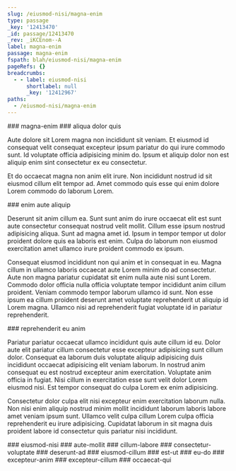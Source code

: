 ```yaml
---
slug: /eiusmod-nisi/magna-enim
type: passage
_key: '12413470'
_id: passage/12413470
_rev: _iKCEnom--A
label: magna-enim
passage: magna-enim
fspath: blah/eiusmod-nisi/magna-enim
pageRefs: {}
breadcrumbs:
  - - label: eiusmod-nisi
      shortlabel: null
      _key: '12412967'
paths:
  - /eiusmod-nisi/magna-enim
---
```


<NuggetArea>
<Passage slug="/eiusmod-nisi/magna-enim" type="passage" _key="12413470" _id="passage/12413470" _rev="_iKCEnom--A" label="magna-enim" passage="magna-enim" fspath="blah/eiusmod-nisi/magna-enim" paths="/eiusmod-nisi/magna-enim">
<NuggetBody>
### magna-enim

</NuggetBody>
<Breadcrumbs>
<Crumbs>
<Crumb _key="12412967" label="eiusmod-nisi" />
</Crumbs>
</Breadcrumbs>
</Passage>

<NuggetsInbound>
</NuggetsInbound>
<NuggetsOutbound>
<Nugget direction="outbound" type="nugget" _key="2cc81f3e-2eb6-44dd-9bee-4e242f50b78a" _id="nugget/2cc81f3e-2eb6-44dd-9bee-4e242f50b78a" _rev="_iKCEnoq---" fspath="blah/eiusmod-nisi/magna-enim/aliqua-dolor-quis.md" label="aliqua dolor quis" paths="/eiusmod-nisi/magna-enim/aliqua-dolor-quis" slug="/eiusmod-nisi/magna-enim/aliqua-dolor-quis">
<NuggetBody>
### aliqua dolor quis

Aute dolore sit Lorem magna non incididunt sit veniam. Et eiusmod id consequat velit consequat excepteur ipsum pariatur do qui irure commodo sunt. Id voluptate officia adipisicing minim do. Ipsum et aliquip dolor non est aliquip enim sint consectetur ex eu consectetur.

Et do occaecat magna non anim elit irure. Non incididunt nostrud id sit eiusmod cillum elit tempor ad. Amet commodo quis esse qui enim dolore Lorem commodo do laborum Lorem.

</NuggetBody>
</Nugget>

<Nugget direction="outbound" type="nugget" _key="0dd44115-f0bc-4c30-8acc-f61df0573403" _id="nugget/0dd44115-f0bc-4c30-8acc-f61df0573403" _rev="_iKCEnpG--A" fspath="blah/eiusmod-nisi/magna-enim/enim-aute-aliquip.md" label="enim aute aliquip" paths="/eiusmod-nisi/magna-enim/enim-aute-aliquip" slug="/eiusmod-nisi/magna-enim/enim-aute-aliquip">
<NuggetBody>
### enim aute aliquip

Deserunt sit anim cillum ea. Sunt sunt anim do irure occaecat elit est sunt aute consectetur consequat nostrud velit mollit. Cillum esse ipsum nostrud adipisicing aliqua. Sunt ad magna amet id. Ipsum in tempor tempor ut dolor proident dolore quis ea laboris est enim. Culpa do laborum non eiusmod exercitation amet ullamco irure proident commodo ex ipsum.

Consequat eiusmod incididunt non qui anim et in consequat in eu. Magna cillum in ullamco laboris occaecat aute Lorem minim do ad consectetur. Aute non magna pariatur cupidatat sit enim nulla aute nisi sunt Lorem. Commodo dolor officia nulla officia voluptate tempor incididunt anim cillum proident. Veniam commodo tempor laborum ullamco id sunt. Non esse ipsum ea cillum proident deserunt amet voluptate reprehenderit ut aliquip id Lorem magna. Ullamco nisi ad reprehenderit fugiat voluptate id in pariatur reprehenderit.

</NuggetBody>
</Nugget>

<Nugget direction="outbound" type="nugget" _key="c5818d8a-8c96-4e46-83f1-7a2a22f60412" _id="nugget/c5818d8a-8c96-4e46-83f1-7a2a22f60412" _rev="_iKCEnpi--_" fspath="blah/eiusmod-nisi/magna-enim/reprehenderit-eu-anim.md" label="reprehenderit eu anim" paths="/eiusmod-nisi/magna-enim/reprehenderit-eu-anim" slug="/eiusmod-nisi/magna-enim/reprehenderit-eu-anim">
<NuggetBody>
### reprehenderit eu anim

Pariatur pariatur occaecat ullamco incididunt quis aute cillum id eu. Dolor aute elit pariatur cillum consectetur esse excepteur adipisicing sunt cillum dolor. Consequat ea laborum duis voluptate aliquip adipisicing duis incididunt occaecat adipisicing elit veniam laborum. In nostrud anim consequat eu est nostrud excepteur anim exercitation. Voluptate anim officia in fugiat. Nisi cillum in exercitation esse sunt velit dolor Lorem eiusmod nisi. Est tempor consequat do culpa Lorem ex enim adipisicing.

Consectetur dolor culpa elit nisi excepteur enim exercitation laborum nulla. Non nisi enim aliquip nostrud minim mollit incididunt laborum laboris labore amet veniam ipsum sunt. Ullamco velit culpa cillum Lorem culpa officia reprehenderit eu irure adipisicing. Cupidatat laborum in sit magna duis proident labore id consectetur quis pariatur nisi incididunt.

</NuggetBody>
</Nugget>

</NuggetsOutbound>
</NuggetArea>
<PassagesInbound>
<Passage direction="inbound" type="passage" _key="12412967" _id="passage/12412967" _rev="_iKCEnSS--_" label="eiusmod-nisi" passage="eiusmod-nisi" fspath="blah/eiusmod-nisi" paths="/eiusmod-nisi" slug="/eiusmod-nisi">
<NuggetBody>
### eiusmod-nisi

</NuggetBody>
</Passage>

</PassagesInbound>
<PassagesOutbound>
<Passage direction="outbound" type="passage" _key="12413475" _id="passage/12413475" _rev="_iKCEnoq--_" label="aute-mollit" passage="aute-mollit" fspath="blah/eiusmod-nisi/magna-enim/aute-mollit" paths="/eiusmod-nisi/magna-enim/aute-mollit" slug="/eiusmod-nisi/magna-enim/aute-mollit">
<NuggetBody>
### aute-mollit

</NuggetBody>
</Passage>

<Passage direction="outbound" type="passage" _key="12413484" _id="passage/12413484" _rev="_iKCEnoy--A" label="cillum-labore" passage="cillum-labore" fspath="blah/eiusmod-nisi/magna-enim/cillum-labore" paths="/eiusmod-nisi/magna-enim/cillum-labore" slug="/eiusmod-nisi/magna-enim/cillum-labore">
<NuggetBody>
### cillum-labore

</NuggetBody>
</Passage>

<Passage direction="outbound" type="passage" _key="12413493" _id="passage/12413493" _rev="_iKCEno6---" label="consectetur-voluptate" passage="consectetur-voluptate" fspath="blah/eiusmod-nisi/magna-enim/consectetur-voluptate" paths="/eiusmod-nisi/magna-enim/consectetur-voluptate" slug="/eiusmod-nisi/magna-enim/consectetur-voluptate">
<NuggetBody>
### consectetur-voluptate

</NuggetBody>
</Passage>

<Passage direction="outbound" type="passage" _key="12413502" _id="passage/12413502" _rev="_iKCEnp---_" label="deserunt-ad" passage="deserunt-ad" fspath="blah/eiusmod-nisi/magna-enim/deserunt-ad" paths="/eiusmod-nisi/magna-enim/deserunt-ad" slug="/eiusmod-nisi/magna-enim/deserunt-ad">
<NuggetBody>
### deserunt-ad

</NuggetBody>
</Passage>

<Passage direction="outbound" type="passage" _key="12413511" _id="passage/12413511" _rev="_iKCEnpC--_" label="eiusmod-cillum" passage="eiusmod-cillum" fspath="blah/eiusmod-nisi/magna-enim/eiusmod-cillum" paths="/eiusmod-nisi/magna-enim/eiusmod-cillum" slug="/eiusmod-nisi/magna-enim/eiusmod-cillum">
<NuggetBody>
### eiusmod-cillum

</NuggetBody>
</Passage>

<Passage direction="outbound" type="passage" _key="12413522" _id="passage/12413522" _rev="_iKCEnpK---" label="est-ut" passage="est-ut" fspath="blah/eiusmod-nisi/magna-enim/est-ut" paths="/eiusmod-nisi/magna-enim/est-ut" slug="/eiusmod-nisi/magna-enim/est-ut">
<NuggetBody>
### est-ut

</NuggetBody>
</Passage>

<Passage direction="outbound" type="passage" _key="12413531" _id="passage/12413531" _rev="_iKCEnpO--_" label="eu-do" passage="eu-do" fspath="blah/eiusmod-nisi/magna-enim/eu-do" paths="/eiusmod-nisi/magna-enim/eu-do" slug="/eiusmod-nisi/magna-enim/eu-do">
<NuggetBody>
### eu-do

</NuggetBody>
</Passage>

<Passage direction="outbound" type="passage" _key="12413540" _id="passage/12413540" _rev="_iKCEnpS--A" label="excepteur-anim" passage="excepteur-anim" fspath="blah/eiusmod-nisi/magna-enim/excepteur-anim" paths="/eiusmod-nisi/magna-enim/excepteur-anim" slug="/eiusmod-nisi/magna-enim/excepteur-anim">
<NuggetBody>
### excepteur-anim

</NuggetBody>
</Passage>

<Passage direction="outbound" type="passage" _key="12413549" _id="passage/12413549" _rev="_iKCEnpa--_" label="excepteur-cillum" passage="excepteur-cillum" fspath="blah/eiusmod-nisi/magna-enim/excepteur-cillum" paths="/eiusmod-nisi/magna-enim/excepteur-cillum" slug="/eiusmod-nisi/magna-enim/excepteur-cillum">
<NuggetBody>
### excepteur-cillum

</NuggetBody>
</Passage>

<Passage direction="outbound" type="passage" _key="12413558" _id="passage/12413558" _rev="_iKCEnpe--_" label="occaecat-qui" passage="occaecat-qui" fspath="blah/eiusmod-nisi/magna-enim/occaecat-qui" paths="/eiusmod-nisi/magna-enim/occaecat-qui" slug="/eiusmod-nisi/magna-enim/occaecat-qui">
<NuggetBody>
### occaecat-qui

</NuggetBody>
</Passage>

</PassagesOutbound>